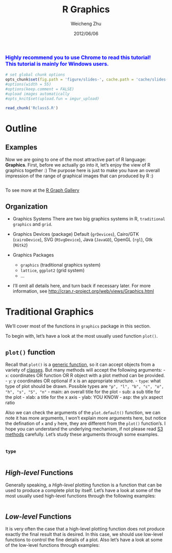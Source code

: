 % R Graphics
% Weicheng Zhu
% 2012/06/06

  <font size = 3 color = "blue">Highly recommend you to use Chrome to read this tutorial! <br /> This tutorial is mainly for Windows users.</font>
-----------------------------------------------------------------------
```{r setup, include=FALSE}
# set global chunk options
opts_chunk$set(fig.path = 'figure/slides-', cache.path = 'cache/slides-', cache = TRUE)
#options(width = 55)
#options(keep.comment = FALSE) 
#upload images automatically
#opts_knit$set(upload.fun = imgur_upload)
```

```{r code-ext, include = FALSE, cache = FALSE}
read_chunk('Rclass5.R')
```

# Outline

## Examples

Now we are going to one of the most attractive part of R language: **Graphics**.
First, before we actually go into it, let's enjoy the view of R graphics together :)
The purpose here is just to make you have an overall impression of the range of graphical images that can produced by R :)

```{r review, eval = FALSE}

```

To see more at the [R Graph Gallery][gallery]

## Organization

- Graphics Systems
  There are two big graphics systems in R, `traditional graphics` and `grid`.

- Graphics Devices (package)
  Default (`grDevices`),  Cairo/GTK (`cairoDevice`), SVG (`RSvgDevice`), Java (`JavaGD`), OpenGL (`rgl`), Gtk (`RGtk2`)

- Graphics Packages
    - `graphics` (traditional graphics system)
    - `lattice`, `ggplot2` (grid system)
    - ...

- I'll omit all details here, and turn back if necessary later. For more information, see [http://cran.r-project.org/web/views/Graphics.html](http://cran.r-project.org/web/views/Graphics.html)

# Traditional Graphics

We'll cover most of the functions in `graphics` package in this section.

To begin with, let's have a look at the most usually used function `plot()`.

## `plot()` function

Recall that `plot()` is a [generic function][generic-function], so it can accept objects from a variety of [classes][attribute]. But many methods will accept the following arguments:
- `x`: coordinates OR function OR R object with a plot method can be provided.
- `y`: y coordinates OR optional if x is an appropriate structure.
- `type`: what type of plot should be drawn. Possible types are `"p", "l", "b", "c", "o", "h", "s", "S", "n"`
- main: an overall title for the plot
- sub: a sub title for the plot
- xlab: a title for the x axis
- ylab: YOU KNOW
- asp: the y/x aspect ratio

Also we can check the arguments of the `plot.default()` function, we can note it has more arguments, I won't explain more arguments here, but notice the defination of `x` and `y` here, they are different from the `plot()` function's. I hope you can understand the underlying mechanism, if not please read [S3 methods][generic-function] carefully.
Let's study these arguments through some examples.

```{r  plot-function, eval = FALSE}

```


### `type`

```{r plot-type, eval = FALSE}

```

## *High-level* Functions
Generally speaking, a *High-level* plotting function is a function that can be used to produce a complete plot by itself. Let's have a look at some of the most usually used high-level functions through the following examples:

```{r high-level, eval = FALSE}

```

## *Low-level* Functions
It is very often the case that a high-level plotting function does not produce exactly the final result that is desired. In this case, we should use low-level functions to control the fine details of a plot. Also let's have a look at some of the low-level functions through examples:

```{r low-level, eval = FALSE}

```




[gallery]: http://addictedtor.free.fr/graphiques
[generic-function]: http://dreamhunter.me/bbpress/Rstudy/Rclass3.html
[attribute]: http://dreamhunter.me/bbpress/Rstudy/attributes.html











